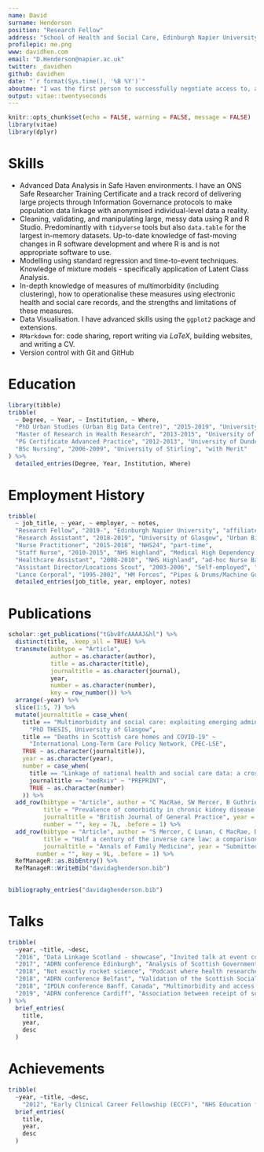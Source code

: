 ```yaml
---
name: David
surname: Henderson
position: "Research Fellow"
address: "School of Health and Social Care, Edinburgh Napier University"
profilepic: me.png
www: davidhen.com
email: "D.Henderson@napier.ac.uk"
twitter: _davidhen
github: davidhen
date: "`r format(Sys.time(), '%B %Y')`"
aboutme: "I was the first person to successfully negotiate access to, and produce results from, a national linked health and social care dataset for research in Scotland. I have expert knowledge on administrative social care data here. This project showed the first empirical link between multimorbidity and receipt of social care. My current post with the Scottish Centre of Administrative Data Research builds on the dataset created as part of my PhD at the Urban Big Data Centre in Glasgow. In light of the COVID-19 pandemic, I have led a team of experts in acquring a new research dataset for investigating mortality in care homes. Furthermore, I advise a group on care home data and analytics administered through Public Health Scotland to provide expertise to the Scottish Government. I am a registered Nurse and until recently worked part-time for NHS 24 as a Nurse Practitioner. Previous nursing experience included Medical High Dependency and Acute Medical Admissions at Raigmore Hospital in Inverness. This clincal knowledge and experience has proved invaluable when wrangling complex healthcare datasets e.g. prescribing and unscheduled care"
output: vitae::twentyseconds
---
```


```r
knitr::opts_chunk$set(echo = FALSE, warning = FALSE, message = FALSE)
library(vitae)
library(dplyr)
```


# Skills
 * Advanced Data Analysis in Safe Haven environments. I have an ONS Safe Researcher Training Certificate and a track record of delivering large projects through Information Governance protocols to make population data linkage with anonymised individual-level data a reality.
 * Cleaning, validating, and manipulating large, messy data using R and R Studio. Predominantly with `tidyverse` tools but also `data.table` for the largest in-memory datasets. Up-to-date knowledge of fast-moving changes in R software development and where R is and is not appropriate software to use.
 * Modelling using standard regression and time-to-event techniques. Knowledge of mixture models - specifically application of Latent Class Analysis. 
 * In-depth knowledge of measures of multimorbidity (including clustering), how to operationalise these measures using electronic health and social care records, and the strengths and limitations of these measures. 
 * Data Visualisation. I have advanced skills using the `ggplot2` package and extensions.
 * `RMarkdown` for: code sharing, report writing via $LaTeX$, building websites, and writing a CV.
 * Version control with Git and GitHub

\bigskip
\bigskip


# Education

```r
library(tibble)
tribble(
  ~ Degree, ~ Year, ~ Institution, ~ Where,
  "PhD Urban Studies (Urban Big Data Centre)", "2015-2019", "University of Glasgow", "Viva passed with no corrections 16th Dec 2019",
  "Master of Research in Health Research", "2013-2015", "University of Stirling", "with Merit",
  "PG Certificate Advanced Practice", "2012-2013", "University of Dundee", "",
  "BSc Nursing", "2006-2009", "University of Stirling", "with Merit"
) %>% 
  detailed_entries(Degree, Year, Institution, Where)
```

\bigskip
\bigskip

# Employment History

```r
tribble(
  ~ job_title, ~ year, ~ employer, ~ notes,
  "Research Fellow", "2019-", "Edinburgh Napier University", "affiliated with Scottish Centre for Administrative Data Research",
  "Research Assistant", "2018-2019", "University of Glasgow", "Urban Big Data Centre",
  "Nurse Practitioner", "2015-2018", "NHS24", "part-time",
  "Staff Nurse", "2010-2015", "NHS Highland", "Medical High Dependency Unit, Acute Medical Admissions Unit, Cardiology step-down",
  "Healthcare Assistant", "2008-2010", "NHS Highland", "ad-hoc Nurse Bank",
  "Assistant Director/Locations Scout", "2003-2006", "Self-employed", "various drama productions",
  "Lance Corporal", "1995-2002", "HM Forces", "Pipes & Drums/Machine Gun platoon, 1st Bn The Highlanders (Seaforth, Gordons and Camerons)") %>% 
  detailed_entries(job_title, year, employer, notes)
```

\bigskip
\bigskip

# Publications

```r
scholar::get_publications("tGbv8fcAAAAJ&hl") %>% 
  distinct(title, .keep_all = TRUE) %>%
  transmute(bibtype = "Article", 
            author = as.character(author),
            title = as.character(title),
            journaltitle = as.character(journal), 
            year, 
            number = as.character(number),
            key = row_number()) %>% 
  arrange(-year) %>% 
  slice(1:5, 7) %>%
  mutate(journaltitle = case_when(
    title == "Multimorbidity and social care: exploiting emerging administrative data sources in Scotland" ~ 
      "PhD THESIS, University of Glasgow",
    title == "Deaths in Scottish care homes and COVID-19" ~ 
      "International Long-Term Care Policy Network, CPEC-LSE",
    TRUE ~ as.character(journaltitle)),
    year = as.character(year),
    number = case_when(
      title == "Linkage of national health and social care data: a cross-sectional study of multimorbidity and social care use in people aged over 65 years in Scotland" ~ "afaa134",
      journaltitle == "medRxiv" ~ "PREPRINT",
      TRUE ~ as.character(number)
    )) %>% 
  add_row(bibtype = "Article", author = "C MacRae, SW Mercer, B Guthrie, D Henderson",
          title = "Prevalence of comorbidity in chronic kidney disease: a large cross-sectional study",
          journaltitle = "British Journal of General Practice", year = "In Press", 
          number = "", key = 7L, .before = 1) %>%
  add_row(bibtype = "Article", author = "S Mercer, C Lunan, C MacRae, D Henderson, B Fitzpatrick, J Reilly",
          title = "Half a century of the inverse care law: a comparison of general practitioner job satisfaction and patient satisfaction in deprived and affluent areas of Scotland at national level",
          journaltitle = "Annals of Family Medicine", year = "Submitted", 
        number = "", key = 9L, .before = 1) %>%
  RefManageR::as.BibEntry() %>% 
  RefManageR::WriteBib("davidaghenderson.bib")
  

bibliography_entries("davidaghenderson.bib")
```

\bigskip
\bigskip

# Talks

```r
tribble(
  ~year, ~title, ~desc,
  "2016", "Data Linkage Scotland - showcase", "Invited talk at event co-hosted by Farr Institute, ADRC-S, and UBDC",
  "2017", "ADRN conference Edinburgh", "Analysis of Scottish Government Open Social Care Data",
  "2018", "Not exactly rocket science", "Podcast where health researchers are invited to explain their research to non-health researchers",
  "2018", "ADRN conference Belfast", "Validation of the Scottish Social Care Survey using data from Renfrewshire Council",
  "2018", "IPDLN conference Banff, Canada", "Multimorbidity and access to social care: exploiting emerging administrative data sources in Scotland",
  "2019", "ADRN conference Cardiff", "Association between receipt of social care and multimorbidity: evidence from a population-sized cohort in Scotland"
) %>% 
  brief_entries(
    title,
    year, 
    desc
  )
```

\bigskip
\bigskip

# Achievements

```r
tribble(
  ~year, ~title, ~desc,
    "2012", "Early Clinical Career Fellowship (ECCF)", "NHS Education for Scotland fellowship offering an opportunity for highly enthusiastic,talented and motivated nurses and midwives to develop personally, professionally and academically, at an early stage in their career") %>% 
  brief_entries(
    title,
    year, 
    desc
  )
```



